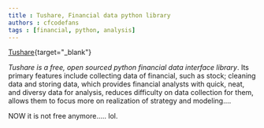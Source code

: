 ```yaml
---
title : Tushare, Financial data python library
authors : cfcodefans
tags : [financial, python, analysis]
---
```


[Tushare](http://tushare.org/){target="_blank"}

*Tushare is a free, open sourced python financial data interface library*.
Its primary features include collecting data of financial, such as stock; cleaning data and storing data,
which provides financial analysts with quick, neat, and diversy data for analysis, reduces difficulty on 
data collection for them, allows them to focus more on realization of strategy and modeling....
<!--more-->

NOW it is not free anymore..... lol.